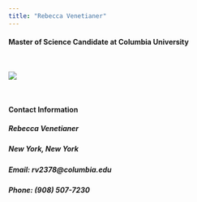 ```yaml
---
title: "Rebecca Venetianer"
---
```


#### Master of Science Candidate at Columbia University

&nbsp;

![](./headshot.jpg)

&nbsp;

#### Contact Information
##### Rebecca Venetianer

##### New York, New York

##### Email: rv2378@columbia.edu

##### Phone: (908) 507-7230